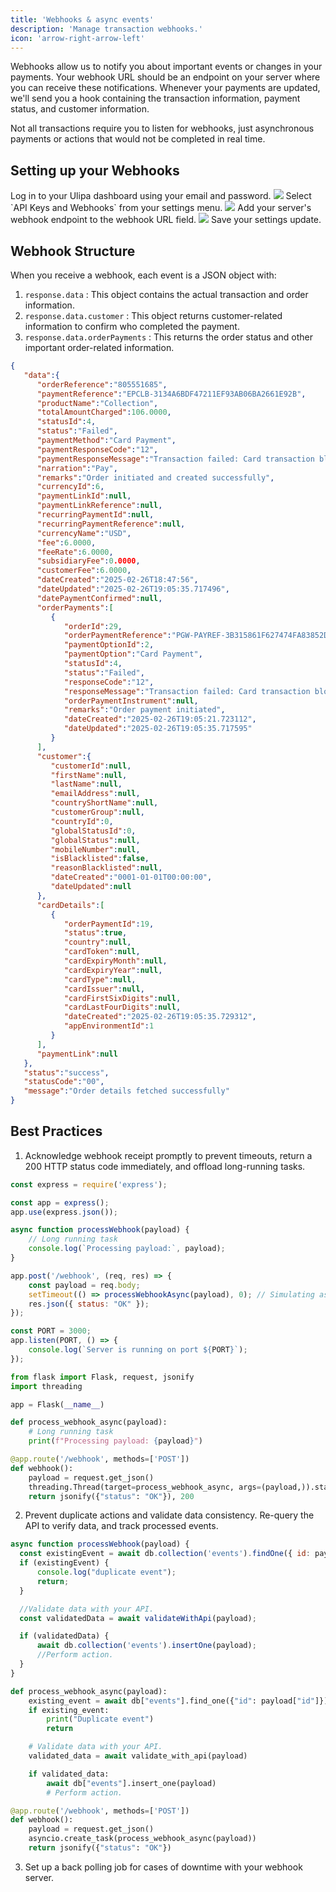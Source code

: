 ```yaml
---
title: 'Webhooks & async events'
description: 'Manage transaction webhooks.'
icon: 'arrow-right-arrow-left'
---
```


Webhooks allow us to notify you about important events or changes in your payments. Your webhook URL should be an endpoint on your server where you can receive these notifications. Whenever your payments are updated, we'll send you a hook containing the transaction information, payment status, and customer information.

Not all transactions require you to listen for webhooks, just asynchronous payments or actions that would not be completed in real time.

## Setting up your Webhooks
<Steps>
    <Step title="Access your Dashboard" icon="gear">
        Log in to your Ulipa dashboard using your email and password.
        <img src="/images/ulipa-login.jpg" />
    </Step>
    <Step title="Navigate to your Webhook Settings" icon="gear">
        Select `API Keys and Webhooks` from your settings menu.
        <img src="/images/ulipa-settings.jpg" />
    </Step>
    <Step title="Update your Webhook URL" icon="gear">
        Add your server's webhook endpoint to the webhook URL field.
        <img src="/images/ulipa-webhook.jpg" />
    </Step>
    <Step title="Confirm your changes" icon="gear">
        Save your settings update.
    </Step>
</Steps>

## Webhook Structure
When you receive a webhook, each event is a JSON object with:

1. `response.data` : This object contains the actual transaction and order information.
2. `response.data.customer` : This object returns customer-related information to confirm who completed the payment.
3. `response.data.orderPayments` : This returns the order status and other important order-related information.

```json Webhook Example [expandable]
{
   "data":{
      "orderReference":"805551685",
      "paymentReference":"EPCLB-3134A6BDF47211EF93AB06BA2661E92B",
      "productName":"Collection",
      "totalAmountCharged":106.0000,
      "statusId":4,
      "status":"Failed",
      "paymentMethod":"Card Payment",
      "paymentResponseCode":"12",
      "paymentResponseMessage":"Transaction failed: Card transaction blocked due to change in the credit card details from the registered one",
      "narration":"Pay",
      "remarks":"Order initiated and created successfully",
      "currencyId":6,
      "paymentLinkId":null,
      "paymentLinkReference":null,
      "recurringPaymentId":null,
      "recurringPaymentReference":null,
      "currencyName":"USD",
      "fee":6.0000,
      "feeRate":6.0000,
      "subsidiaryFee":0.0000,
      "customerFee":6.0000,
      "dateCreated":"2025-02-26T18:47:56",
      "dateUpdated":"2025-02-26T19:05:35.717496",
      "datePaymentConfirmed":null,
      "orderPayments":[
         {
            "orderId":29,
            "orderPaymentReference":"PGW-PAYREF-3B315861F627474FA83852DBDD6CE71A",
            "paymentOptionId":2,
            "paymentOption":"Card Payment",
            "statusId":4,
            "status":"Failed",
            "responseCode":"12",
            "responseMessage":"Transaction failed: Card transaction blocked due to change in the credit card details from the registered one",
            "orderPaymentInstrument":null,
            "remarks":"Order payment initiated",
            "dateCreated":"2025-02-26T19:05:21.723112",
            "dateUpdated":"2025-02-26T19:05:35.717595"
         }
      ],
      "customer":{
         "customerId":null,
         "firstName":null,
         "lastName":null,
         "emailAddress":null,
         "countryShortName":null,
         "customerGroup":null,
         "countryId":0,
         "globalStatusId":0,
         "globalStatus":null,
         "mobileNumber":null,
         "isBlacklisted":false,
         "reasonBlacklisted":null,
         "dateCreated":"0001-01-01T00:00:00",
         "dateUpdated":null
      },
      "cardDetails":[
         {
            "orderPaymentId":19,
            "status":true,
            "country":null,
            "cardToken":null,
            "cardExpiryMonth":null,
            "cardExpiryYear":null,
            "cardType":null,
            "cardIssuer":null,
            "cardFirstSixDigits":null,
            "cardLastFourDigits":null,
            "dateCreated":"2025-02-26T19:05:35.729312",
            "appEnvironmentId":1
         }
      ],
      "paymentLink":null
   },
   "status":"success",
   "statusCode":"00",
   "message":"Order details fetched successfully"
}
```

## Best Practices
1. Acknowledge webhook receipt promptly to prevent timeouts, return a 200 HTTP status code immediately, and offload long-running tasks.
<CodeGroup>

```javascript Express.js
const express = require('express');

const app = express();
app.use(express.json());

async function processWebhook(payload) {
    // Long running task
    console.log(`Processing payload:`, payload);
}

app.post('/webhook', (req, res) => {
    const payload = req.body;
    setTimeout(() => processWebhookAsync(payload), 0); // Simulating async execution
    res.json({ status: "OK" });
});

const PORT = 3000;
app.listen(PORT, () => {
    console.log(`Server is running on port ${PORT}`);
});
```

```python Python
from flask import Flask, request, jsonify
import threading

app = Flask(__name__)

def process_webhook_async(payload):
    # Long running task
    print(f"Processing payload: {payload}")

@app.route('/webhook', methods=['POST'])
def webhook():
    payload = request.get_json()
    threading.Thread(target=process_webhook_async, args=(payload,)).start()
    return jsonify({"status": "OK"}), 200
```

</CodeGroup>

2. Prevent duplicate actions and validate data consistency. Re-query the API to verify data, and track processed events.
<CodeGroup>

```javascript Node.js
async function processWebhook(payload) {
  const existingEvent = await db.collection('events').findOne({ id: payload.id });
  if (existingEvent) {
      console.log("duplicate event");
      return;
  }

  //Validate data with your API.
  const validatedData = await validateWithApi(payload);

  if (validatedData) {
      await db.collection('events').insertOne(payload);
      //Perform action.
  }
}
```

```python Python
def process_webhook_async(payload):
    existing_event = await db["events"].find_one({"id": payload["id"]})
    if existing_event:
        print("Duplicate event")
        return

    # Validate data with your API.
    validated_data = await validate_with_api(payload)

    if validated_data:
        await db["events"].insert_one(payload)
        # Perform action.

@app.route('/webhook', methods=['POST'])
def webhook():
    payload = request.get_json()
    asyncio.create_task(process_webhook_async(payload))
    return jsonify({"status": "OK"})
```

</CodeGroup>

3. Set up a back polling job for cases of downtime with your webhook server.